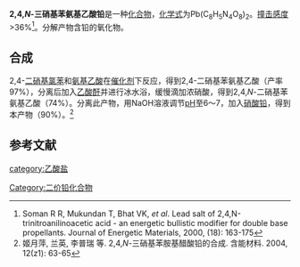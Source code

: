 {{chembox
| ImageFile = Lead 2-((2,4-dinitrophenyl)nitroamino)acetate.png
| ImageSize = 
| IUPACName = 
| OtherNames = TNAA-Pb<BR>2,4,''N''-三硝基苯胺基醋酸铅
| Section1 = {{Chembox Identifiers
|   CASNo = 128996-84-9
|   CASNo_Ref = {{cascite|correct|CAS}}
|   PubChem = 
|   SMILES = 
  }}
| Section2 = {{Chembox Properties
|   Formula = Pb(C<sub>8</sub>H<sub>5</sub>N<sub>4</sub>O<sub>8</sub>)<sub>2</sub>
|   MolarMass = 777.522
|   Appearance = 黄色固体
|   Density = 
|   MeltingPt = 187℃（分解）
|   BoilingPt = 
|   Solubility = 
|   SolubleOther = 
  }}
| Section3 = {{Chembox Hazards
|   MainHazards = 
|   FlashPt = 
|   Autoignition = 
  }}
| Section8 = {{Chembox Related
|   Function = 
|   OtherFunctn = 
|   OtherAnions = 
|   OtherCations = 
|   OtherCpds = [[2,4,N-三硝基苯胺基乙酸|2,4,''N''-三硝基苯胺基乙酸]]
  }}
}}
'''2,4,''N''-三硝基苯氨基乙酸铅'''是一种[[化合物|化合物]]，[[化学式|化学式]]为Pb(C<sub>8</sub>H<sub>5</sub>N<sub>4</sub>O<sub>8</sub>)<sub>2</sub>。[[撞击感度|撞击感度]]>36%<ref>Soman R R, Mukundan T, Bhat VK, ''et al''. Lead salt of 2,4,N-trinitroanilinoacetic acid - an energetic bullistic modifier for double base propellants. Journal of Energetic Materials, 2000, (18): 163-175</ref>。分解产物含铅的氧化物。
==合成==
2,4-[[二硝基氯苯|二硝基氯苯]]和[[氨基乙酸|氨基乙酸]]在[[催化剂|催化剂]]下反应，得到2,4-二硝基苯氨基乙酸（产率97%），分离后加入[[乙酸酐|乙酸酐]]并进行冰水浴，缓慢滴加浓硝酸，得到2,4,''N''-二硝基苯氨基乙酸（74%）。分离此产物，用NaOH溶液调节[[pH|pH]]至6～7，加入[[硝酸铅|硝酸铅]]，得到本产物（90%）。<ref>姬月萍, 兰英, 李普瑞 等. 2,4,''N''-三硝基苯胺基醋酸铅的合成. 含能材料. 2004, 12(z1): 63-65</ref>

==参考文献==
{{reflist}}

[[Category:二价铅化合物|Category:二价铅化合物]]
[[category:乙酸盐|category:乙酸盐]]